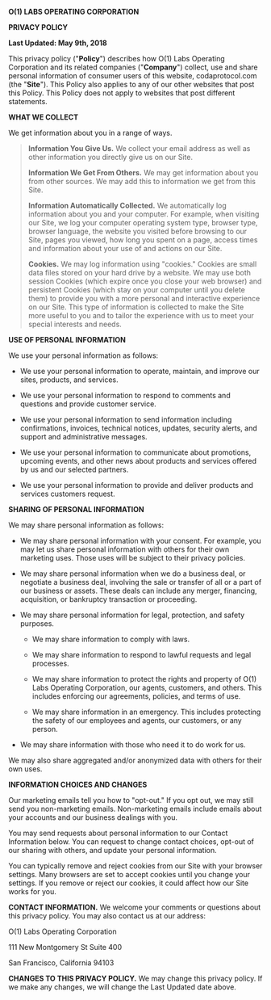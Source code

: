 
**O(1) LABS OPERATING CORPORATION**

**PRIVACY POLICY**

**Last Updated: May 9th, 2018**

This privacy policy ("**Policy**") describes how O(1) Labs Operating Corporation and its related companies ("**Company**") collect, use and share personal information of consumer users of this website, codaprotocol.com (the "**Site**"). This Policy also applies to any of our other websites that post this Policy. This Policy does not apply to websites that post different statements.

**WHAT WE COLLECT**

We get information about you in a range of ways.

> **Information You Give Us.** We collect your email address as well as other information you directly give us on our Site.
> 
> **Information We Get From Others.** We may get information about you from other sources. We may add this to information we get from this Site.
> 
> **Information Automatically Collected.** We automatically log information about you and your computer. For example, when visiting our Site, we log your computer operating system type, browser type, browser language, the website you visited before browsing to our Site, pages you viewed, how long you spent on a page, access times and information about your use of and actions on our Site.
> 
> **Cookies.** We may log information using "cookies." Cookies are small data files stored on your hard drive by a website. We may use both session Cookies (which expire once you close your web browser) and persistent Cookies (which stay on your computer until you delete them) to provide you with a more personal and interactive experience on our Site. This type of information is collected to make the Site more useful to you and to tailor the experience with us to meet your special interests and needs.

**USE OF PERSONAL INFORMATION**

We use your personal information as follows:

*   We use your personal information to operate, maintain, and improve our sites, products, and services.
    
*   We use your personal information to respond to comments and questions and provide customer service.
    
*   We use your personal information to send information including confirmations, invoices, technical notices, updates, security alerts, and support and administrative messages.
    
*   We use your personal information to communicate about promotions, upcoming events, and other news about products and services offered by us and our selected partners.
    
*   We use your personal information to provide and deliver products and services customers request.
    

**SHARING OF PERSONAL INFORMATION**

We may share personal information as follows:

*   We may share personal information with your consent. For example, you may let us share personal information with others for their own marketing uses. Those uses will be subject to their privacy policies.
    
*   We may share personal information when we do a business deal, or negotiate a business deal, involving the sale or transfer of all or a part of our business or assets. These deals can include any merger, financing, acquisition, or bankruptcy transaction or proceeding.
    
*   We may share personal information for legal, protection, and safety purposes.
    
    *   We may share information to comply with laws.
        
    *   We may share information to respond to lawful requests and legal processes.
        
    *   We may share information to protect the rights and property of O(1) Labs Operating Corporation, our agents, customers, and others. This includes enforcing our agreements, policies, and terms of use.
        
    *   We may share information in an emergency. This includes protecting the safety of our employees and agents, our customers, or any person.
        
*   We may share information with those who need it to do work for us.
    

We may also share aggregated and/or anonymized data with others for their own uses.

**INFORMATION CHOICES AND CHANGES**

Our marketing emails tell you how to "opt-out." If you opt out, we may still send you non-marketing emails. Non-marketing emails include emails about your accounts and our business dealings with you.

You may send requests about personal information to our Contact Information below. You can request to change contact choices, opt-out of our sharing with others, and update your personal information.

You can typically remove and reject cookies from our Site with your browser settings. Many browsers are set to accept cookies until you change your settings. If you remove or reject our cookies, it could affect how our Site works for you.

**CONTACT INFORMATION.** We welcome your comments or questions about this privacy policy. You may also contact us at our address:

O(1) Labs Operating Corporation

111 New Montgomery St Suite 400

San Francisco, California 94103

**CHANGES TO THIS PRIVACY POLICY.** We may change this privacy policy. If we make any changes, we will change the Last Updated date above.
